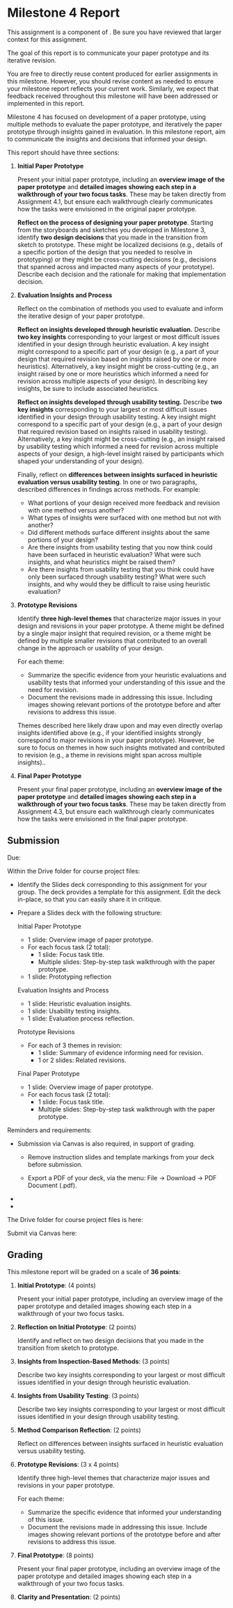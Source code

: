 
# Milestone 4 Report

<UnderDevelopment display={false} />

This assignment is a component of <SiteLink linkKey={SiteLinks.milestone_4_top}/>.
Be sure you have reviewed that larger context for this assignment.

The goal of this report is to communicate your paper prototype and its iterative revision.

You are free to directly reuse content produced for earlier assignments in this milestone.
However, you should revise content as needed to ensure your milestone report reflects your current work.
Similarly, we expect that feedback received throughout this milestone will have been addressed or implemented in this report.

Milestone 4 has focused on development of a paper prototype,
using multiple methods to evaluate the paper prototype,
and iteratively the paper prototype through insights gained in evaluation.
In this milestone report, aim to communicate the insights and decisions that informed your design.

This report should have three sections:

1. __Initial Paper Prototype__

   Present your initial paper prototype,
   including an __overview image of the paper prototype__ and
   __detailed images showing each step in a walkthrough of your two focus tasks__.
   These may be taken directly from Assignment 4.1,
   but ensure each walkthrough clearly communicates how the tasks were envisioned in the original paper prototype.

   __Reflect on the process of designing your paper prototype__.
   Starting from the storyboards and sketches you developed in Milestone 3,
   identify **two design decisions** that you made in the transition from sketch to prototype.
   These might be localized decisions
   (e.g., details of a specific portion of the design that you needed to resolve in prototyping)
   or they might be cross-cutting decisions
   (e.g., decisions that spanned across and impacted many aspects of your prototype).
   Describe each decision and the rationale for making that implementation decision.

2. __Evaluation Insights and Process__

   Reflect on the combination of methods you used
   to evaluate and inform the iterative design of your paper prototype.

   **Reflect on insights developed through heuristic evaluation.**
   Describe **two key insights** corresponding to
   your largest or most difficult issues identified in your design through heuristic evaluation.
   A key insight might correspond to a specific part of your design
   (e.g., a part of your design that required revision based on
   insights raised by one or more heuristics).
   Alternatively, a key insight might be cross-cutting
   (e.g., an insight raised by one or more heuristics
   which informed a need for revision across multiple aspects of your design).
   In describing key insights, be sure to include associated heuristics.

   **Reflect on insights developed through usability testing.**
   Describe **two key insights** corresponding to
   your largest or most difficult issues identified in your design through usability testing.
   A key insight might correspond to a specific part of your design
   (e.g., a part of your design that required revision based on
   insights raised in usability testing).
   Alternatively, a key insight might be cross-cutting
   (e.g., an insight raised by usability testing
   which informed a need for revision across multiple aspects of your design,
   a high-level insight raised by participants which shaped your understanding of your design).

   Finally, reflect on **differences between insights surfaced in heuristic evaluation versus usability testing**.
   In one or two paragraphs, described differences in findings across methods. For example:
   - What portions of your design received more feedback and revision with one method versus another?
   - What types of insights were surfaced with one method but not with another?
   - Did different methods surface different insights about the same portions of your design?
   - Are there insights from usability testing that you now think could have been surfaced in heuristic evaluation?
     What were such insights, and what heuristics might be raised them?
   - Are there insights from usability testing that you think could have only been surfaced through usability testing?
     What were such insights, and why would they be difficult to raise using heuristic evaluation?

3. __Prototype Revisions__

   Identify __three high-level themes__ that characterize major issues in your design and revisions in your paper prototype.
   A theme might be defined by a single major insight that required revision,
   or a theme might be defined by multiple smaller revisions that
   contributed to an overall change in the approach or usability of your design.

   For each theme:
    - Summarize the specific evidence from your heuristic evaluations and usability tests
      that informed your understanding of this issue and the need for revision.
    - Document the revisions made in addressing this issue.
      Including images showing relevant portions of the prototype
      before and after revisions to address this issue.

   Themes described here likely draw upon and may even directly overlap insights identified above
   (e.g., if your identified insights strongly correspond to major revisions in your paper prototype).
   However, be sure to focus on themes in how such insights motivated and contributed to revision
   (e.g., a theme in revisions might span across multiple insights)..

4. __Final Paper Prototype__

   Present your final paper prototype,
   including an __overview image of the paper prototype__ and
   __detailed images showing each step in a walkthrough of your two focus tasks__.
   These may be taken directly from Assignment 4.3,
   but ensure each walkthrough clearly communicates how the tasks were envisioned in the final paper prototype.

## Submission

Due: <AssignmentDueDateTime assignmentKey={calendarData.assignments.milestone_4_report} />

Within the Drive folder for course project files:

- Identify the Slides deck corresponding to this assignment for your group.
  The deck provides a template for this assignment.
  Edit the deck in-place, so that you can easily share it in critique.

- Prepare a Slides deck with the following structure:

  Initial Paper Prototype
    - 1 slide: Overview image of paper prototype.
    - For each focus task (2 total):
      - 1 slide: Focus task title.
      - Multiple slides: Step-by-step task walkthrough with the paper prototype.
    - 1 slide: Prototyping reflection

  Evaluation Insights and Process
    - 1 slide: Heuristic evaluation insights.
    - 1 slide: Usability testing insights.
    - 1 slide: Evaluation process reflection.

  Prototype Revisions
   - For each of 3 themes in revision:
     - 1 slide: Summary of evidence informing need for revision.
     - 1 or 2 slides: Related revisions.

  Final Paper Prototype
    - 1 slide: Overview image of paper prototype.
    - For each focus task (2 total):
      - 1 slide: Focus task title.
      - Multiple slides: Step-by-step task walkthrough with the paper prototype.

Reminders and requirements:

- Submission via Canvas is also required, in support of grading.
  - Remove instruction slides and template markings from your deck before submission.

  - Export a PDF of your deck, via the menu: File -> Download -> PDF Document (.pdf).

- <GroupAssignment />
- <ContributionStatementReference />

The Drive folder for course project files is here:

<CourseDataLink linkKey={courseData.linkDriveProjectFiles} outerComponent="p"/>

Submit via Canvas here:

<AssignmentSubmitCanvasLink assignmentKey={calendarData.assignments.milestone_4_report} />

## Grading

This milestone report will be graded on a scale of __36 points__:

1. __Initial Prototype__: (4 points)

   Present your initial paper prototype,
   including an overview image of the paper prototype and
   detailed images showing each step in a walkthrough of your two focus tasks.

2. __Reflection on Initial Prototype__: (2 points)

   Identify and reflect on two design decisions that you made 
   in the transition from sketch to prototype.

3. __Insights from Inspection-Based Methods__: (3 points)

   Describe two key insights corresponding to
   your largest or most difficult issues identified in your design through heuristic evaluation.

4. __Insights from Usability Testing__: (3 points)

   Describe two key insights corresponding to
   your largest or most difficult issues identified in your design through usability testing.

5. __Method Comparison Reflection__: (2 points)

   Reflect on differences between insights surfaced in heuristic evaluation versus usability testing.

6. __Prototype Revisions__: (3 x 4 points)

   Identify three high-level themes that characterize major issues and revisions in your paper prototype.

   For each theme:
   - Summarize the specific evidence that informed your understanding of this issue.
   - Document the revisions made in addressing this issue.
     Include images showing relevant portions of the prototype
     before and after revisions to address this issue.

7. __Final Prototype__: (8 points)

   Present your final paper prototype,
   including an overview image of the paper prototype and
   detailed images showing each step in a walkthrough of your two focus tasks.

8. __Clarity and Presentation__: (2 points)
